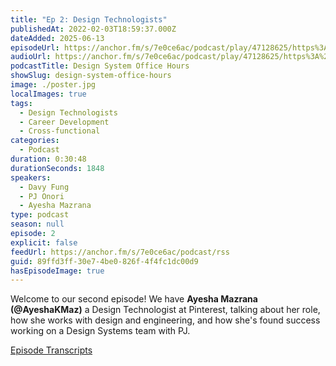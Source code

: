 ```yaml
---
title: "Ep 2: Design Technologists"
publishedAt: 2022-02-03T18:59:37.000Z
dateAdded: 2025-06-13
episodeUrl: https://anchor.fm/s/7e0ce6ac/podcast/play/47128625/https%3A%2F%2Fd3ctxlq1ktw2nl.cloudfront.net%2Fstaging%2F2022-1-3%2F245971870-44100-2-1de619081671b.m4a
audioUrl: https://anchor.fm/s/7e0ce6ac/podcast/play/47128625/https%3A%2F%2Fd3ctxlq1ktw2nl.cloudfront.net%2Fstaging%2F2022-1-3%2F245971870-44100-2-1de619081671b.m4a
podcastTitle: Design System Office Hours
showSlug: design-system-office-hours
image: ./poster.jpg
localImages: true
tags:
  - Design Technologists
  - Career Development
  - Cross-functional
categories:
  - Podcast
duration: 0:30:48
durationSeconds: 1848
speakers:
  - Davy Fung
  - PJ Onori
  - Ayesha Mazrana
type: podcast
season: null
episode: 2
explicit: false
feedUrl: https://anchor.fm/s/7e0ce6ac/podcast/rss
guid: 89ffd3ff-30e7-4be0-826f-4f4fc1dc00d9
hasEpisodeImage: true
---
```

Welcome to our second episode! We have **Ayesha Mazrana (@AyeshaKMaz)** a Design Technologist at Pinterest, talking about her role, how she works with design and engineering, and how she's found success working on a Design Systems team with PJ.

[Episode Transcripts](https://docs.google.com/document/d/1eBPOj7pQJBKCsc4uWlMM1XwwfTOLiK7Av_qEbwu2F_M/edit?usp=sharing)

